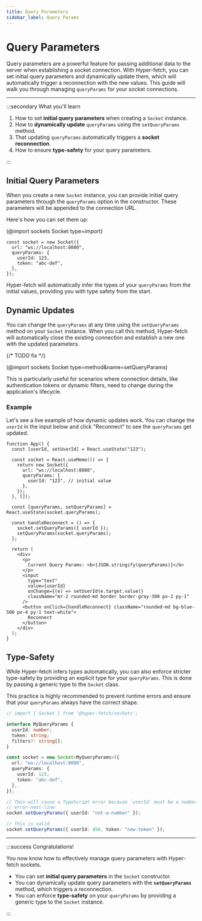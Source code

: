 ```yaml
---
title: Query Parameters
sidebar_label: Query Params
---
```


# Query Parameters

Query parameters are a powerful feature for passing additional data to the server when establishing a socket connection.
With Hyper-fetch, you can set initial query parameters and dynamically update them, which will automatically trigger a
reconnection with the new values. This guide will walk you through managing `queryParams` for your socket connections.

---

:::secondary What you'll learn

1.  How to set **initial query parameters** when creating a `Socket` instance.
2.  How to **dynamically update** `queryParams` using the `setQueryParams` method.
3.  That updating `queryParams` automatically triggers a **socket reconnection**.
4.  How to ensure **type-safety** for your query parameters.

:::

## Initial Query Parameters

When you create a new `Socket` instance, you can provide initial query parameters through the `queryParams` option in
the constructor. These parameters will be appended to the connection URL.

Here's how you can set them up:

(@import sockets Socket type=import)

```tsx
const socket = new Socket({
  url: "ws://localhost:8080",
  queryParams: {
    userId: 123,
    token: "abc-def",
  },
});
```

Hyper-fetch will automatically infer the types of your `queryParams` from the initial values, providing you with type
safety from the start.

## Dynamic Updates

You can change the `queryParams` at any time using the `setQueryParams` method on your `Socket` instance. When you call
this method, Hyper-fetch will automatically close the existing connection and establish a new one with the updated
parameters.

{/* TODO fix */}

(@import sockets Socket type=method&name=setQueryParams)

This is particularly useful for scenarios where connection details, like authentication tokens or dynamic filters, need
to change during the application's lifecycle.

### Example

Let's see a live example of how dynamic updates work. You can change the `userId` in the input below and click
"Reconnect" to see the `queryParams` get updated.

```tsx
function App() {
  const [userId, setUserId] = React.useState("123");

  const socket = React.useMemo(() => {
    return new Socket({
      url: "ws://localhost:8080",
      queryParams: {
        userId: "123", // initial value
      },
    });
  }, []);

  const [queryParams, setQueryParams] = React.useState(socket.queryParams);

  const handleReconnect = () => {
    socket.setQueryParams({ userId });
    setQueryParams(socket.queryParams);
  };

  return (
    <div>
      <p>
        Current Query Params: <b>{JSON.stringify(queryParams)}</b>
      </p>
      <input
        type="text"
        value={userId}
        onChange={(e) => setUserId(e.target.value)}
        className="mr-2 rounded-md border border-gray-300 px-2 py-1"
      />
      <button onClick={handleReconnect} className="rounded-md bg-blue-500 px-4 py-1 text-white">
        Reconnect
      </button>
    </div>
  );
}
```

## Type-Safety

While Hyper-fetch infers types automatically, you can also enforce stricter type-safety by providing an explicit type
for your `queryParams`. This is done by passing a generic type to the `Socket` class.

This practice is highly recommended to prevent runtime errors and ensure that your `queryParams` always have the correct
shape.

```ts
// import { Socket } from '@hyper-fetch/sockets';

interface MyQueryParams {
  userId: number;
  token: string;
  filters?: string[];
}

const socket = new Socket<MyQueryParams>({
  url: "ws://localhost:8080",
  queryParams: {
    userId: 123,
    token: "abc-def",
  },
});

// This will cause a TypeScript error because `userId` must be a number
// error-next-line
socket.setQueryParams({ userId: "not-a-number" });

// This is valid
socket.setQueryParams({ userId: 456, token: "new-token" });
```

---

:::success Congratulations!

You now know how to effectively manage query parameters with Hyper-fetch sockets.

- You can set **initial query parameters** in the `Socket` constructor.
- You can dynamically update query parameters with the **`setQueryParams`** method, which triggers a reconnection.
- You can enforce **type-safety** on your `queryParams` by providing a generic type to the `Socket` instance.

:::
